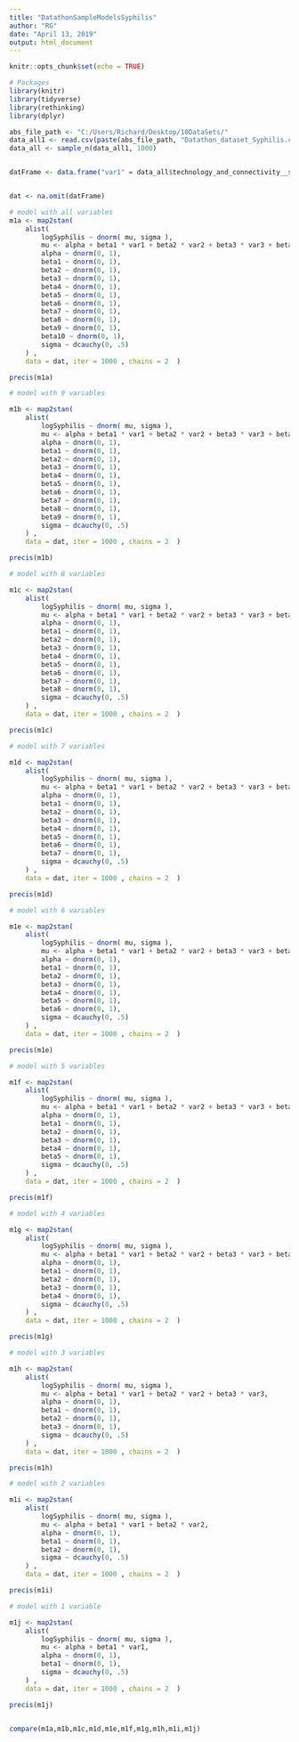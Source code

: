 ---
title: "DatathonSampleModelsSyphilis"
author: "RG"
date: "April 13, 2019"
output: html_document
---

```{r setup, include=FALSE}
knitr::opts_chunk$set(echo = TRUE)
```

```{r}
# Packages
library(knitr)
library(tidyverse)
library(rethinking)
library(dplyr)

abs_file_path <- "C:/Users/Richard/Desktop/10DataSets/"
data_all1 <- read.csv(paste(abs_file_path, "Datathon_dataset_Syphilis.csv", sep = ""))
data_all <- sample_n(data_all1, 1000)


datFrame <- data.frame("var1" = data_all$technology_and_connectivity__science__new_tech_enthusiasts, "var2" = data_all$technology_and_connectivity__electronics_enthusiast, "var3" = data_all$technology_and_connectivity__stream_music, "var4" = data_all$technology_and_connectivity__stream_videos, "var5" = data_all$technology_and_connectivity__online_gamers, "var6" = data_all$technology_and_connectivity__smart_phone_owners, "var7" = data_all$technology_and_connectivity__download_videos, "var8" = data_all$services_software_and_online_services__graphic_design_software_paid_users, "var9" = data_all$services_software_and_online_services__genealogy_research_service_paid_users, "var10" = data_all$services_software_and_online_services__graphic_design_software_paid_users, "logSyphilis" = log(data_all$syphilis + .0001))


dat <- na.omit(datFrame)

```


```{r, results="hide"}


# model with all variables
m1a <- map2stan(
    alist(
        logSyphilis ~ dnorm( mu, sigma ),
        mu <- alpha + beta1 * var1 + beta2 * var2 + beta3 * var3 + beta4 * var4 + beta5 * var5 + beta6*var6 + beta7*var7 + beta8*var8 + beta9*var9 + beta10*var10, 
        alpha ~ dnorm(0, 1),         
        beta1 ~ dnorm(0, 1), 
        beta2 ~ dnorm(0, 1),
        beta3 ~ dnorm(0, 1),
        beta4 ~ dnorm(0, 1),
        beta5 ~ dnorm(0, 1),
        beta6 ~ dnorm(0, 1),
        beta7 ~ dnorm(0, 1),
        beta8 ~ dnorm(0, 1),
        beta9 ~ dnorm(0, 1),
        beta10 ~ dnorm(0, 1),
        sigma ~ dcauchy(0, .5)
    ) ,
    data = dat, iter = 1000 , chains = 2  )

precis(m1a)

# model with 9 variables

m1b <- map2stan(
    alist(
        logSyphilis ~ dnorm( mu, sigma ),
        mu <- alpha + beta1 * var1 + beta2 * var2 + beta3 * var3 + beta4 * var4 + beta5 * var5 + beta6*var6 + beta7*var7 + beta8*var8 + beta9*var9, 
        alpha ~ dnorm(0, 1),         
        beta1 ~ dnorm(0, 1), 
        beta2 ~ dnorm(0, 1),
        beta3 ~ dnorm(0, 1),
        beta4 ~ dnorm(0, 1),
        beta5 ~ dnorm(0, 1),
        beta6 ~ dnorm(0, 1),
        beta7 ~ dnorm(0, 1),
        beta8 ~ dnorm(0, 1),
        beta9 ~ dnorm(0, 1),
        sigma ~ dcauchy(0, .5)
    ) ,
    data = dat, iter = 1000 , chains = 2  )

precis(m1b)

# model with 8 variables

m1c <- map2stan(
    alist(
        logSyphilis ~ dnorm( mu, sigma ),
        mu <- alpha + beta1 * var1 + beta2 * var2 + beta3 * var3 + beta4 * var4 + beta5 * var5 + beta6*var6 + beta7*var7 + beta8*var8, 
        alpha ~ dnorm(0, 1),         
        beta1 ~ dnorm(0, 1), 
        beta2 ~ dnorm(0, 1),
        beta3 ~ dnorm(0, 1),
        beta4 ~ dnorm(0, 1),
        beta5 ~ dnorm(0, 1),
        beta6 ~ dnorm(0, 1),
        beta7 ~ dnorm(0, 1),
        beta8 ~ dnorm(0, 1),
        sigma ~ dcauchy(0, .5)
    ) ,
    data = dat, iter = 1000 , chains = 2  )

precis(m1c)

# model with 7 variables

m1d <- map2stan(
    alist(
        logSyphilis ~ dnorm( mu, sigma ),
        mu <- alpha + beta1 * var1 + beta2 * var2 + beta3 * var3 + beta4 * var4 + beta5 * var5 + beta6*var6 + beta7*var7, 
        alpha ~ dnorm(0, 1),         
        beta1 ~ dnorm(0, 1), 
        beta2 ~ dnorm(0, 1),
        beta3 ~ dnorm(0, 1),
        beta4 ~ dnorm(0, 1),
        beta5 ~ dnorm(0, 1),
        beta6 ~ dnorm(0, 1),
        beta7 ~ dnorm(0, 1),
        sigma ~ dcauchy(0, .5)
    ) ,
    data = dat, iter = 1000 , chains = 2  )

precis(m1d)

# model with 6 variables

m1e <- map2stan(
    alist(
        logSyphilis ~ dnorm( mu, sigma ),
        mu <- alpha + beta1 * var1 + beta2 * var2 + beta3 * var3 + beta4 * var4 + beta5 * var5 + beta6*var6, 
        alpha ~ dnorm(0, 1),         
        beta1 ~ dnorm(0, 1), 
        beta2 ~ dnorm(0, 1),
        beta3 ~ dnorm(0, 1),
        beta4 ~ dnorm(0, 1),
        beta5 ~ dnorm(0, 1),
        beta6 ~ dnorm(0, 1),
        sigma ~ dcauchy(0, .5)
    ) ,
    data = dat, iter = 1000 , chains = 2  )

precis(m1e)

# model with 5 variables

m1f <- map2stan(
    alist(
        logSyphilis ~ dnorm( mu, sigma ),
        mu <- alpha + beta1 * var1 + beta2 * var2 + beta3 * var3 + beta4 * var4 + beta5 * var5, 
        alpha ~ dnorm(0, 1),         
        beta1 ~ dnorm(0, 1), 
        beta2 ~ dnorm(0, 1),
        beta3 ~ dnorm(0, 1),
        beta4 ~ dnorm(0, 1),
        beta5 ~ dnorm(0, 1),
        sigma ~ dcauchy(0, .5)
    ) ,
    data = dat, iter = 1000 , chains = 2  )

precis(m1f)

# model with 4 variables

m1g <- map2stan(
    alist(
        logSyphilis ~ dnorm( mu, sigma ),
        mu <- alpha + beta1 * var1 + beta2 * var2 + beta3 * var3 + beta4 * var4, 
        alpha ~ dnorm(0, 1),         
        beta1 ~ dnorm(0, 1), 
        beta2 ~ dnorm(0, 1),
        beta3 ~ dnorm(0, 1),
        beta4 ~ dnorm(0, 1),
        sigma ~ dcauchy(0, .5)
    ) ,
    data = dat, iter = 1000 , chains = 2  )

precis(m1g)

# model with 3 variables

m1h <- map2stan(
    alist(
        logSyphilis ~ dnorm( mu, sigma ),
        mu <- alpha + beta1 * var1 + beta2 * var2 + beta3 * var3, 
        alpha ~ dnorm(0, 1),         
        beta1 ~ dnorm(0, 1), 
        beta2 ~ dnorm(0, 1),
        beta3 ~ dnorm(0, 1),
        sigma ~ dcauchy(0, .5)
    ) ,
    data = dat, iter = 1000 , chains = 2  )

precis(m1h)

# model with 2 variables

m1i <- map2stan(
    alist(
        logSyphilis ~ dnorm( mu, sigma ),
        mu <- alpha + beta1 * var1 + beta2 * var2, 
        alpha ~ dnorm(0, 1),         
        beta1 ~ dnorm(0, 1), 
        beta2 ~ dnorm(0, 1),
        sigma ~ dcauchy(0, .5)
    ) ,
    data = dat, iter = 1000 , chains = 2  )

precis(m1i)

# model with 1 variable

m1j <- map2stan(
    alist(
        logSyphilis ~ dnorm( mu, sigma ),
        mu <- alpha + beta1 * var1, 
        alpha ~ dnorm(0, 1),         
        beta1 ~ dnorm(0, 1), 
        sigma ~ dcauchy(0, .5)
    ) ,
    data = dat, iter = 1000 , chains = 2  )

precis(m1j)


compare(m1a,m1b,m1c,m1d,m1e,m1f,m1g,m1h,m1i,m1j)

```
